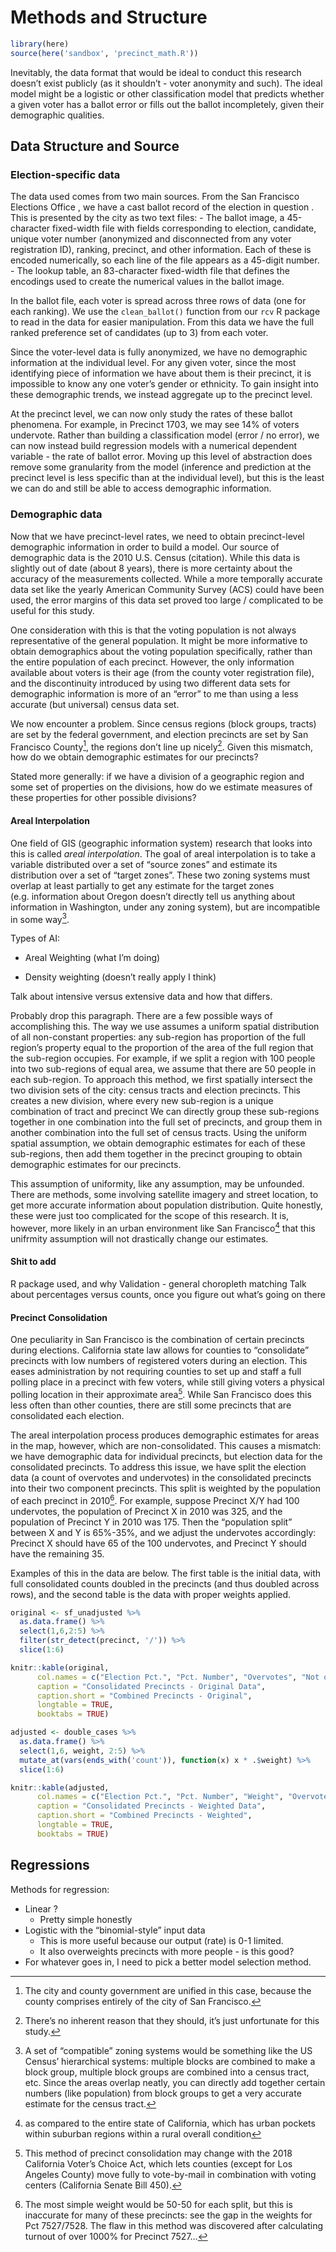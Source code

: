 # Methods and Structure {#methods}

```r
library(here)
source(here('sandbox', 'precinct_math.R'))
```


Inevitably, the data format that would be ideal to conduct this research doesn't exist publicly (as it shouldn't - voter anonymity and such). The ideal model might be a logistic or other classification model that predicts whether a given voter has a ballot error or fills out the ballot incompletely, given their demographic qualities.

## Data Structure and Source

### Election-specific data

The data used comes from two main sources. From the San Francisco Elections Office <!-- Get an official title? -->, we have a cast ballot record of the election in question <!-- Put a date on this! -->. This is presented by the city as two text files:
- The ballot image, a 45-character fixed-width file with fields corresponding to election, candidate, unique voter number (anonymized and disconnected from any voter registration ID), ranking, precinct, and other information. Each of these is encoded numerically, so each line of the file appears as a 45-digit number.
- The lookup table, an 83-character fixed-width file that defines the encodings used to create the numerical values in the ballot image.
<!-- Get the pictures that explain these! -->

In the ballot file, each voter is spread across three rows of data (one for each ranking). We use the `clean_ballot()` function from our `rcv` R package <!-- cite this somehow? idk --> to read in the data for easier manipulation. From this data we have the full ranked preference set of candidates (up to 3) from each voter.

Since the voter-level data is fully anonymized, we have no demographic information at the individual level. For any given voter, since the most identifying piece of information we have about them is their precinct, it is impossible to know any one voter's gender or ethnicity. To gain insight into these demographic trends, we instead aggregate up to the precinct level.

At the precinct level, we can now only study the rates of these ballot phenomena. For example, in Precinct 1703, we may see 14% of voters undervote. <!-- Get a real stat to use for this --> Rather than building a classification model (error / no error), we can now instead build regression models with a numerical dependent variable <!-- Better word for this --> - the rate of ballot error. Moving up this level of abstraction does remove some granularity from the model (inference and prediction at the precinct level is less specific than at the individual level), but this is the least we can do and still be able to access demographic information.
<!-- Talk about the actual processes (and files) used to do this -->

### Demographic data

Now that we have precinct-level rates, we need to obtain precinct-level demographic information in order to build a model. Our source of demographic data is the 2010 U.S. Census (citation). While this data is slightly out of date (about 8 years), there is more certainty about the accuracy of the measurements collected. While a more temporally accurate data set like the yearly American Community Survey (ACS) could have been used, the error margins of this data set proved too large / complicated to be useful for this study.

One consideration with this is that the voting population is not always representative of the general population. It might be more informative to obtain demographics about the voting population specifically, rather than the entire population of each precinct. <!-- Find out how many people in each precinct voted. Should be some easy math once you find the population of the precincts. --> However, the only information available about voters is their age (from the county voter registration file), and the discontinuity introduced by using two different data sets for demographic information is more of an  "error" to me than using a less accurate (but universal) census data set.

We now encounter a problem. Since census regions (block groups, tracts) are set by the federal government, and election precincts are set by San Francisco County^[The city and county government are unified in this case, because the county comprises entirely of the city of San Francisco.], the regions don't line up nicely^[There's no inherent reason that they should, it's just unfortunate for this study.]. <!-- show a picture of this! You have two maps --> Given this mismatch, how do we obtain demographic estimates for our precincts?

Stated more generally: if we have a division of a geographic region and some set of properties on the divisions, how do we estimate measures of these properties for other possible divisions?

#### Areal Interpolation

One field of GIS (geographic information system) research that looks into this is called *areal interpolation*. The goal of areal interpolation is to take a variable distributed over a set of "source zones" and estimate its distribution over a set of "target zones". These two zoning systems must overlap at least partially to get any estimate for the target zones (e.g. information about Oregon doesn't directly tell us anything about information in Washington, under any zoning system), but are incompatible in some way^[A set of "compatible" zoning systems would be something like the US Census' hierarchical systems: multiple blocks are combined to make a block group, multiple block groups are combined into a census tract, etc. Since the areas overlap neatly, you can directly add together certain numbers (like population) from block groups to get a very accurate estimate for the census tract.].

Types of AI:

- Areal Weighting (what I'm doing)

- Density weighting (doesn't really apply I think)

Talk about intensive versus extensive data and how that differs.

Probably drop this paragraph.
There are a few possible ways of accomplishing this. The way we use assumes a uniform spatial distribution of all non-constant properties: any sub-region has proportion of the full region's property equal to the proportion of the area of the full region that the sub-region occupies. For example, if we split a region with 100 people into two sub-regions of equal area, we assume that there are 50 people in each sub-region.
<!-- add a pic of the validation data because it's easier to comprehend -->
To approach this method, we first spatially intersect the two division sets of the city: census tracts and election precincts. This creates a new division, where every new sub-region is a unique combination of tract and precinct <!-- This might not be true? What if there's a weird concave shape that gets split up? --> We can directly group these sub-regions together in one combination into the full set of precincts, and group them in another combination into the full set of census tracts. Using the uniform spatial assumption, we obtain demographic estimates for each of these sub-regions, then add them together in the precinct grouping to obtain demographic estimates for our precincts.

<!-- Add general example with the test data here, it's way easier to understand. -->

This assumption of uniformity, like any assumption, may be unfounded. There are methods, some involving satellite imagery and street location, to get more accurate information about population distribution. Quite honestly, these were just too complicated for the scope of this research. It is, however, more likely in an urban environment like San Francisco^[as compared to the entire state of California, which has urban pockets within suburban regions within a rural overall condition] that this unifrmity assumption will not drastically change our estimates.

#### Shit to add

R package used, and why
Validation - general choropleth matching
Talk about percentages versus counts, once you figure out what's going on there

#### Precinct Consolidation

One peculiarity in San Francisco is the combination of certain precincts during elections. California state law allows for counties to "consolidate" precincts with low numbers of registered voters during an election. This eases administration by not requiring counties to set up and staff a full polling place in a precinct with few voters, while still giving voters a physical polling location in their approximate area^[This method of precinct consolidation may change with the 2018 California Voter's Choice Act, which lets counties (except for Los Angeles County) move fully to vote-by-mail in combination with voting centers (California Senate Bill 450).]. While San Francisco does this less often than other counties, there are still some precincts that are consolidated each election.

The areal interpolation process produces demographic estimates for areas in the map, however, which are non-consolidated. This causes a mismatch: we have demographic data for individual precincts, but election data for the consolidated precincts. To address this issue, we have split the election data (a count of overvotes and undervotes) in the consolidated precincts into their two component precincts. This split is weighted by the population of each precinct in 2010^[The most simple weight would be 50-50 for each split, but this is inaccurate for many of these precincts: see the gap in the weights for Pct 7527/7528. The flaw in this method was discovered after calculating turnout of over 1000% for Precinct 7527...]. For example, suppose Precinct X/Y had 100 undervotes, the population of Precinct X in 2010 was 325, and the population of Precinct Y in 2010 was 175. Then the "population split" between X and Y is 65%-35%, and we adjust the undervotes accordingly: Precinct X should have 65 of the 100 undervotes, and Precinct Y should have the remaining 35.

Examples of this in the data are below. The first table is the initial data, with full consolidated counts doubled in the precincts (and thus doubled across rows), and the second table is the data with proper weights applied.

```r
original <- sf_unadjusted %>%
  as.data.frame() %>%
  select(1,6,2:5) %>%
  filter(str_detect(precinct, '/')) %>%
  slice(1:6)

knitr::kable(original, 
      col.names = c("Election Pct.", "Pct. Number", "Overvotes", "Not over", "Undervotes", "Not under"),
      caption = "Consolidated Precincts - Original Data",
      caption.short = "Combined Precincts - Original",
      longtable = TRUE,
      booktabs = TRUE)
```

```r
adjusted <- double_cases %>%
  as.data.frame() %>%
  select(1,6, weight, 2:5) %>%
  mutate_at(vars(ends_with('count')), function(x) x * .$weight) %>%
  slice(1:6)

knitr::kable(adjusted, 
      col.names = c("Election Pct.", "Pct. Number", "Weight", "Overvotes", "Not over", "Undervotes", "Not under"),
      caption = "Consolidated Precincts - Weighted Data",
      caption.short = "Combined Precincts - Weighted",
      longtable = TRUE,
      booktabs = TRUE)
```

## Regressions

Methods for regression:

- Linear ?
  + Pretty simple honestly

- Logistic with the "binomial-style" input data
  + This is more useful because our output (rate) is 0-1 limited.
  + It also overweights precincts with more people - is this good?

- For whatever goes in, I need to pick a better model selection method.
